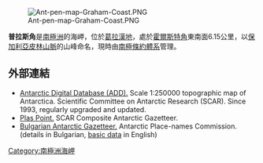 [[Image:Ant-pen-map-Graham-Coast.PNG|thumb]]

'''普拉斯角'''是[[南極洲|南極洲]]的海岬，位於[[葛拉漢地|葛拉漢地]]，處於[[霍爾斯特角|霍爾斯特角]]東南面6.15公里，以[[保加利亞|保加利亞]][[皮林山脈|皮林山脈]]的山峰命名，現時由[[南極條約體系|南極條約體系]]管理。

{{coord|65|35|34|S|63|47|28|W|display=title}}

==外部連結==
* [http://www.add.scar.org Antarctic Digital Database (ADD).] {{Wayback|url=http://www.add.scar.org/ |date=20170305000653 }} Scale 1:250000 topographic map of Antarctica. Scientific Committee on Antarctic Research (SCAR). Since 1993, regularly upgraded and updated.
* [https://data.aad.gov.au/aadc/gaz/scar/display_name.cfm?gaz_id=137683 Plas Point.] {{Wayback|url=https://data.aad.gov.au/aadc/gaz/scar/display_name.cfm?gaz_id=137683 |date=20170922100054 }} SCAR Composite Antarctic Gazetteer.
* [http://apcbg.org/gazet-bg.doc Bulgarian Antarctic Gazetteer.] {{Wayback|url=http://apcbg.org/gazet-bg.doc |date=20160206203828 }} Antarctic Place-names Commission. (details in Bulgarian, [http://apcbg.org/gazet.htm basic data] {{Wayback|url=http://apcbg.org/gazet.htm |date=20160304071225 }} in English)

{{DEFAULTSORT:Plas Point}}
[[Category:南極洲海岬|Category:南極洲海岬]]


{{GrahamCoast-geo-stub}}